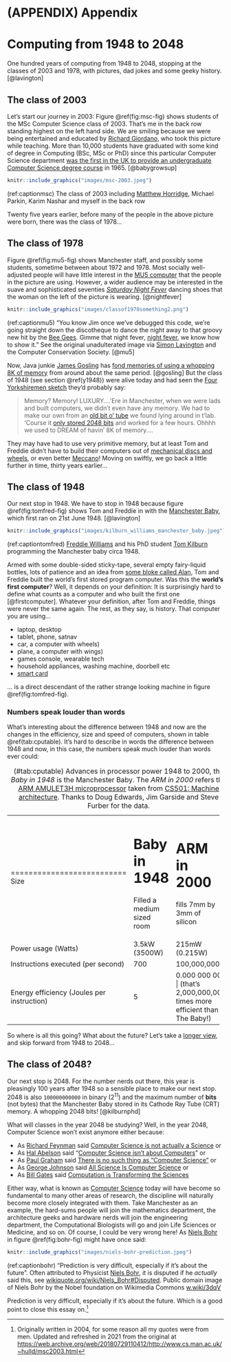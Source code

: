 # (APPENDIX) Appendix {-}

# Computing from 1948 to 2048 {#mastersofscience}

One hundred years of computing from 1948 to 2048, stopping at the classes of 2003 and 1978, with pictures, dad jokes and some geeky history. [@lavington]

## The class of 2003 {#y2003}  

Let's start our journey in 2003: Figure \@ref(fig:msc-fig) shows students of the MSc Computer Science class of 2003. That's me in the back row standing highest on the left hand side. We are smiling because we were being entertained and educated by [Richard Giordano](https://www.southampton.ac.uk/healthsciences/about/staff/richard_giordano.page), who took this picture while teaching. More than 10,000 students have graduated with some kind of degree in Computing (BSc, MSc or PhD) since this particular Computer Science department [was the first in the UK to provide an undergraduate Computer Science degree course](http://www.bbc.co.uk/manchester/content/articles/2005/11/07/baby_computer_40_interview_feature.shtml) in 1965. [@babygrowsup]

```r
knitr::include_graphics("images/msc-2003.jpeg")
```
(ref:captionmsc) The class of 2003 including [Matthew Horridge](https://web.stanford.edu/~horridge/), Michael Parkin, Karim Nashar and myself in the back row

Twenty five years earlier, before many of the people in the above picture were born, there was the class of 1978...

## The class of 1978 {#y1978}

Figure \@ref(fig:mu5-fig) shows Manchester staff, and possibly some students, sometime between about 1972 and 1978. Most socially well-adjusted people will have little interest in the [MU5 computer](https://en.wikipedia.org/wiki/Manchester_computers#MU5) that the people in the picture are using. However, a wider audience may be interested in the suave and sophisticated seventies *[Saturday Night Fever](https://en.wikipedia.org/wiki/Saturday_Night_Fever)* dancing shoes that the woman on the left of the picture is wearing. [@nightfever]

```r
knitr::include_graphics("images/classof1970something2.png")
```
(ref:captionmu5) “You know Jim once we've debugged this code, we're going straight down the discotheque to dance the night away to that groovy new hit by the [Bee Gees](https://en.wikipedia.org/wiki/Bee_Gees). Gimme that night fever, [night fever](https://en.wikipedia.org/wiki/Night_Fever), we know how to show it.” See the original unadulterated image via [Simon Lavington](http://www.computinghistory.org.uk/det/3638/Simon-Lavington/) and the Computer Conservation Society. [@mu5]

Now, Java junkie [James Gosling](https://en.wikipedia.org/wiki/James_Gosling) has [fond memories of using a whopping 8K of memory](http://web.archive.org/web/20041010131526/http://today.java.net/jag/page6.html#51) from around about the same period. [@gosling] But the class of 1948 (see section \@ref(y1948)) were alive today and had seen the [Four Yorkshiremen sketch](https://en.wikipedia.org/wiki/Four_Yorkshiremen_sketch) they'd probably say:

> Memory? Memory! LUXURY....'Ere in Manchester, when we were lads and built computers, we didn't even
> have any memory. We had to make our own from an [old bit o' tube](https://en.wikipedia.org/wiki/Williams_tube) we found lying around in t'lab.
> 'Course it [only stored 2048 bits](http://curation.cs.manchester.ac.uk/computer50/www.computer50.org/mark1/ip-mm1.crt2048.html) and worked for a few hours. Ohhhh we used to DREAM of havin' 8K of
> memory....

They may have had to use very primitive memory, but at least Tom and Freddie didn't have to build their computers out of [mechanical discs and wheels](https://www.sciencemuseum.org.uk/objects-and-stories/lovelace-turing-and-invention-computers), or even better [Meccano](https://en.wikipedia.org/wiki/Differential_analyser#Use_of_Meccano)! Moving on swiftly, we go back a little further in time, thirty years earlier...

## The class of 1948 {#y1948}
Our next stop in 1948. We have to stop in 1948 because figure \@ref(fig:tomfred-fig) shows Tom and Freddie in with the [Manchester Baby](https://en.wikipedia.org/wiki/Manchester_Baby), which first ran on 21st June 1948. [@lavington]

```r
knitr::include_graphics("images/kilburn_williams_manchester_baby.jpeg")
```
(ref:captiontomfred) [Freddie Williams](https://en.wikipedia.org/wiki/Frederic_Calland_Williams) and his PhD student [Tom Kilburn](https://en.wikipedia.org/wiki/Tom_Kilburn) programming the Manchester baby circa 1948.

Armed with some double-sided sticky-tape, several empty fairy-liquid bottles, lots of patience and an idea from [some bloke called Alan](https://en.wikipedia.org/wiki/Alan_Turing), Tom and Freddie built the world's first stored program computer. Was this the **world's first computer**? Well, it depends on your definition: It is surprisingly hard to define what counts as a computer and who built the first one [@firstcomputer]. Whatever your definition, after Tom and Freddie, things were never the same again. The rest, as they say, is history. That computer you are using...

* laptop, desktop
* tablet, phone, satnav
* car, a computer with wheels)
* plane, a computer with wings)
* games console, wearable tech
* household appliances, washing machine, doorbell etc
* [smart card](https://en.wikipedia.org/wiki/Smart_card)



... is a direct descendant of the rather strange looking machine in figure \@ref(fig:tomfred-fig).

### Numbers speak louder than words {#louder}

What's interesting about the difference between 1948 and now are the changes in the efficiency, size and speed of computers, shown in table  \@ref(tab:cputable). It's hard to describe in words the difference between 1948 and now, in this case, the numbers speak much louder than words ever could:

:  (\#tab:cputable) Advances in processor power 1948 to 2000, the *Baby in 1948* is the Manchester Baby. The *ARM in 2000* refers the [ARM AMULET3H microprocessor](http://apt.cs.manchester.ac.uk/ftp/pub/apt/misc/Amu3Hv10.fm5.pdf) taken from [CS501: Machine architecture](https://web.archive.org/web/20210630214331/https://studentnet.cs.manchester.ac.uk/pgt/2004/CSSyllabus.pdf). Thanks to Doug Edwards, Jim Garside and Steve Furber for the data.

+--------------------------+------------------------------+-----------------------------+
|                          | Baby in 1948                 | ARM in 2000                 |
+==========================+==============================+=============================+
| Size                     |  Filled a medium sized room  | fills 7mm by 3mm of silicon |
+--------------------------+------------------------------+-----------------------------+
| Power usage (Watts)      | 3.5kW (3500W)                | 215mW (0.215W)              |
+--------------------------+------------------------------+-----------------------------+
| Instructions executed    | 700                          | 100,000,000                 |
| (per second)             |                              |                             |
+--------------------------+------------------------------+-----------------------------+
| Energy efficiency        | 5                            | 0.000 000 002               |
| (Joules per instruction) |                              | (that's 2,000,000,000 times more efficient than The Baby!)|
+--------------------------+------------------------------+-----------------------------+


So where is all this going? What about the future? Let's take a [longer view](https://en.wikipedia.org/wiki/Long_Now_Foundation), and skip forward from 1948 to 2048...

## The class of 2048? {#y2048}
Our next stop is 2048. For the number nerds out there, this year is pleasingly 100 years after 1948 so a sensible place to make our next stop. 2048 is also `100000000000` in binary (2^11^) and the maximum number of **bits** (not bytes) that the Manchester Baby stored in its Cathode Ray Tube (CRT) memory. A whopping 2048 bits! [@kilburnphd]

What will classes in the year 2048 be studying? Well, in the year 2048, Computer Science won't exist anymore either because:

* As [Richard Feynman](https://en.wikipedia.org/wiki/Richard_Feynman) said [Computer Science is not actually a Science](https://www.flickr.com/photos/dullhunk/51956613478/) or
* As [Hal Abelson](https://en.wikipedia.org/wiki/Hal_Abelson) said “[Computer Science isn't about Computers](http://groups.csail.mit.edu/mac/classes/6.001/abelson-sussman-lectures/)” or
* As [Paul Graham](https://en.wikipedia.org/wiki/Paul_Graham_(programmer)) said [There is no such thing as “Computer Science”](http://www.paulgraham.com/hp.html) or
* As [George Johnson](https://en.wikipedia.org/wiki/George_Johnson_%28writer%29) said [All Science Is Computer Science](https://www.nytimes.com/2001/03/25/weekinreview/the-world-in-silica-fertilization-all-science-is-computer-science.html) or
* As [Bill Gates](https://en.wikipedia.org/wiki/Bill_Gates) said [Computation is Transforming the Sciences](https://web.archive.org/web/20080221053710/https://www.microsoft.com/presspass/exec/billg/speeches/2005/11-15SuperComputing05.aspx)

Either way, what is known as [Computer Science](https://en.wikipedia.org/wiki/Computer_science) today will have become so fundamental to many other areas of research, the discipline will naturally become more closely integrated with them. Take Manchester as an example, the hard-sums people will join the mathematics department, the architecture geeks and hardware nerds will join the engineering department, the Computational Biologists will go and join Life Sciences or Medicine, and so on. Of course, I could be very wrong here! As [Niels Bohr](https://en.wikipedia.org/wiki/Niels_Bohr) in figure \@ref(fig:bohr-fig) might have once said:

```r
knitr::include_graphics("images/niels-bohr-prediction.jpeg")
```
(ref:captionbohr) “Prediction is very difficult, especially if it's about the future”. Often attributed to Physicist [Niels Bohr](https://en.wikipedia.org/wiki/Niels_Bohr), it is disputed if he *actually* said this, see [wikiquote.org/wiki/Niels_Bohr#Disputed](https://en.wikiquote.org/wiki/Niels_Bohr#Disputed). Public domain image of Niels Bohr by the Nobel foundation on Wikimedia Commons [w.wiki/3dqV](https://w.wiki/3dqV)

Prediction is very difficult, especially if it's about the future. Which is a good point to close this essay on.^[Originally written in 2004, for some reason all my quotes were from men. Updated and refreshed in 2021 from the original at [https://web.archive.org/web/20180729110412/http://www.cs.man.ac.uk/~hulld/msc2003.html](https://web.archive.org/web/20180729110412/http://www.cs.man.ac.uk/~hulld/msc2003.html)]
